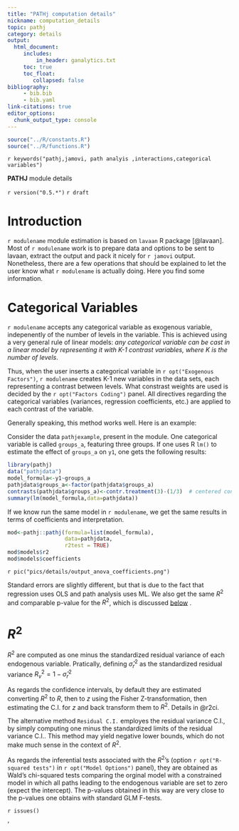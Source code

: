 ```yaml
---
title: "PATHj computation details"
nickname: computation_details
topic: pathj
category: details
output: 
  html_document:
     includes:
         in_header: ganalytics.txt
     toc: true
     toc_float:
        collapsed: false
bibliography: 
     - bib.bib
     - bib.yaml
link-citations: true
editor_options: 
  chunk_output_type: console
---
```



```r
source("../R/constants.R")
source("../R/functions.R")
```

`r keywords("pathj,jamovi, path analyis ,interactions,categorical variables")`

**PATHJ** module details

`r version("0.5.*")` 
`r draft`


# Introduction

`r modulename` module estimation is based on `lavaan` R package [@lavaan]. Most of `r modulename` work is to prepare data and options to be sent to lavaan, extract the output and pack it nicely for `r jamovi` output. Nonetheless, there are a few operations that should be explained to let the user know what `r modulename` is actually doing. Here you find some information.


# Categorical Variables

`r modulename` accepts any categorical variable as exogenous variable, indepenently of the number of levels in the variable. This is achieved using a very general rule of linear models: _any categorical variable can be cast in a linear model by representing it with K-1 contrast variables, where K is the number of levels_. 

Thus, when the user inserts a categorical variable in `r opt("Exogenous Factors")`, `r modulename` creates K-1 new variables in the data sets, each representing a contrast between levels. What constrast weights are used is decided by the `r opt("Factors Coding")` panel. All directives regarding the categorical variables (variances, regression coefficients, etc.) are applied to each contrast of the variable. 

Generally speaking, this method works well. Here is an example:

Consider the data `pathjexample`, present in the module. One categorical variable is called `groups_a`, featuring three groups. If one uses R `lm()` to estimate the effect of `groups_a` on `y1`, one gets the following results:

```r
library(pathj)
data("pathjdata")
model_formula<-y1~groups_a
pathjdata$groups_a<-factor(pathjdata$groups_a)
contrasts(pathjdata$groups_a)<-contr.treatment(3)-(1/3)  # centered constrasts with group 1 as reference group
summary(lm(model_formula,data=pathjdata))

```

If we know run the same model in `r modulename`, we get the same results in terms of coefficients and interpretation.

```r

mod<-pathj::pathj(formula=list(model_formula),
                  data=pathjdata,
                  r2test = TRUE)
mod$models$r2
mod$models$coefficients

```

`r pic("pics/details/output_anova_coefficients.png")`

Standard errors are slightly different, but that is due to the fact that regression uses OLS and path analysis uses ML. We also get the same $R^2$ and comparable p-value for the $R^2$, which is discussed [below](#(R^2)) .



# $R^2$ 

$R^2$ are computed as one minus the standardized residual variance of each endogenous variable. Pratically, defining $\hat{\sigma}^2_r$ as the standardized residual variance  $R^2_v=1-\hat{\sigma}^2_r$ 

As regards the confidence intervals, by default they are estimated converting $R^2$ to $R$, then to $z$ using the Fisher Z-transformation, then estimating the C.I. for $z$ and back transform them to $R^2$. Details in @r2ci.

The alternative method `Residual C.I.` employes the residual variance C.I., by simply computing one minus the standardized limits of the residual variance C.I.. This method may yield negative lower bounds, which do not make much sense in the context of $R^2$.


As regards the inferential tests associated with the $R^2$'s (option `r opt("R-squared tests")` in `r opt("Model Options")` panel), they are obtained as Wald's chi-squared tests comparing the orginal model with a constrained model in which all paths leading to the endogenous variable are set to zero (expect the intercept). The p-values obtained in this way are very close to the p-values one obtains with standard GLM F-tests.



`r issues()`

'
